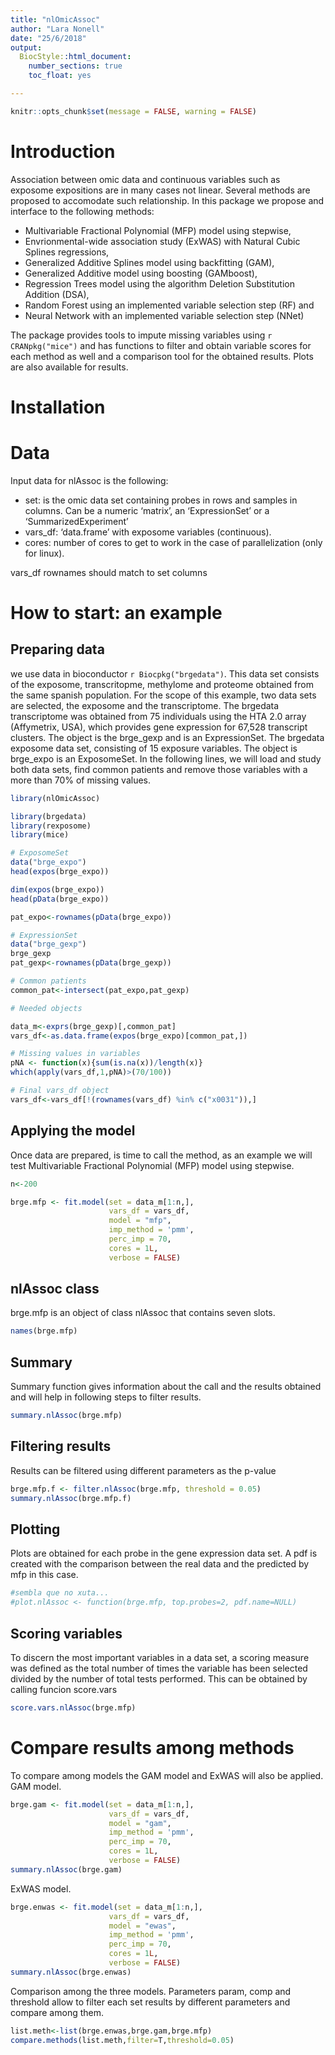 ```yaml
---
title: "nlOmicAssoc"
author: "Lara Nonell"
date: "25/6/2018"
output: 
  BiocStyle::html_document:
    number_sections: true
    toc_float: yes

---
```


```r
knitr::opts_chunk$set(message = FALSE, warning = FALSE)
```


# Introduction

Association between omic data and continuous variables such as exposome expositions are in many cases not linear. Several methods are proposed to accomodate such relationship. In this package we propose and interface to the following methods:

* Multivariable Fractional Polynomial (MFP) model using stepwise,
* Envrionmental-wide association study (ExWAS) with Natural Cubic Splines regressions,
* Generalized Additive Splines model using backfitting (GAM),
* Generalized Additive model using boosting (GAMboost),
* Regression Trees model using the algorithm Deletion Substitution Addition (DSA),
* Random Forest using an implemented variable selection step (RF) and
* Neural Network with an implemented variable selection step (NNet)

The package provides tools to impute missing variables using `r CRANpkg("mice")` and has functions to filter and obtain variable scores for each method as well and a comparison tool for the obtained results. Plots are also available for results.

# Installation



# Data

Input data for nlAssoc is the following:

* set: is the omic data set containing probes in rows and samples in columns. Can be a numeric 'matrix', an 'ExpressionSet' or a 'SummarizedExperiment'
* vars_df: 'data.frame' with exposome variables (continuous). 
* cores: number of cores to get to work in the case of parallelization (only for linux).

vars_df rownames should match to set columns

# How to start: an example 

## Preparing data

we use data in bioconductor `r Biocpkg("brgedata")`.
This data set consists of the exposome, transcritopme, methylome and proteome obtained from the same spanish population. For the scope of this example, two data sets are selected, the exposome and the transcriptome. 
The brgedata transcriptome was obtained from 75 individuals using the HTA 2.0 array (Affymetrix, USA), which provides gene expression for 67,528 transcript clusters. The object is the brge_gexp and is an ExpressionSet.
The brgedata exposome data set, consisting of 15 exposure variables. The object is brge_expo is an ExposomeSet.
In the following lines, we will load and study both data sets, find common patients and remove those variables with a more than 70% of missing values.

```r
library(nlOmicAssoc)

library(brgedata)
library(rexposome)
library(mice)

# ExposomeSet
data("brge_expo")
head(expos(brge_expo))

dim(expos(brge_expo)) 
head(pData(brge_expo)) 

pat_expo<-rownames(pData(brge_expo))

# ExpressionSet 
data("brge_gexp")
brge_gexp 
pat_gexp<-rownames(pData(brge_gexp))

# Common patients
common_pat<-intersect(pat_expo,pat_gexp)

# Needed objects

data_m<-exprs(brge_gexp)[,common_pat]
vars_df<-as.data.frame(expos(brge_expo)[common_pat,])

# Missing values in variables
pNA <- function(x){sum(is.na(x))/length(x)}
which(apply(vars_df,1,pNA)>(70/100))

# Final vars_df object
vars_df<-vars_df[!(rownames(vars_df) %in% c("x0031")),]

```

## Applying the model

Once data are prepared, is time to call the method, as an example we will test Multivariable Fractional Polynomial (MFP) model using stepwise.

```r

n<-200

brge.mfp <- fit.model(set = data_m[1:n,],
                      vars_df = vars_df,
                      model = "mfp",
                      imp_method = 'pmm',
                      perc_imp = 70,
                      cores = 1L,
                      verbose = FALSE)

```

## nlAssoc class

brge.mfp is an object of class nlAssoc that contains seven slots.

```r

names(brge.mfp)

```

## Summary 

Summary function gives information about the call and the results obtained and will help in following steps to filter results.

```r

summary.nlAssoc(brge.mfp)

```


## Filtering results

Results can be filtered using different parameters as the p-value

```r

brge.mfp.f <- filter.nlAssoc(brge.mfp, threshold = 0.05)
summary.nlAssoc(brge.mfp.f)

```

## Plotting

Plots are obtained for each probe in the gene expression data set. A pdf is created with the comparison between the real data and the predicted by mfp in this case.

```r

#sembla que no xuta...
#plot.nlAssoc <- function(brge.mfp, top.probes=2, pdf.name=NULL)

```

## Scoring variables

To discern the most important variables in a data set, a scoring measure was defined as the total number of times the variable has been selected divided by the number of total tests performed. This can be obtained by calling funcion score.vars

```r

score.vars.nlAssoc(brge.mfp)

```


# Compare results among methods

To compare among models the GAM model and ExWAS will also be applied.
GAM model.

```r

brge.gam <- fit.model(set = data_m[1:n,],
                      vars_df = vars_df,
                      model = "gam",
                      imp_method = 'pmm',
                      perc_imp = 70,
                      cores = 1L,
                      verbose = FALSE)
summary.nlAssoc(brge.gam)

```

ExWAS model.

```r

brge.enwas <- fit.model(set = data_m[1:n,],
                      vars_df = vars_df,
                      model = "ewas",
                      imp_method = 'pmm',
                      perc_imp = 70,
                      cores = 1L,
                      verbose = FALSE)
summary.nlAssoc(brge.enwas)

```

Comparison among the three models. Parameters param, comp and threshold allow to filter each set results by different parameters and compare among them.

```r

list.meth<-list(brge.enwas,brge.gam,brge.mfp)
compare.methods(list.meth,filter=T,threshold=0.05) 

```

